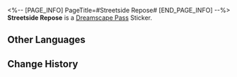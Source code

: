<%-- [PAGE_INFO]
PageTitle=#Streetside Repose#
[END_PAGE_INFO] --%>
{{Stub|Location information}}
{{Item Infobox
|id          = 223803
|image       = Dreamscape Pass Sticker Streetside Repose.png
|type        = Dreamscape Pass Sticker
|type2       = The Last Tycoon Stickers
|invCategory = 
|rarity      = 4
|effect      = 
|description = Digital stickers that can be used to decorate the pages of the Dreamtour Handbook. They come in many different styles.
|source1     = [[Explore the vacant alleyways of Dreamflux Reef, and trace the footsteps of the Dreamflux Gang.]]
}}
{{Description|What kind of person leaves a couch outdoors?}}
'''Streetside Repose''' is a [[Dreamscape Pass]] Sticker.

==Other Languages==
{{Other Languages
|en   = Streetside Repose
|zhs  = 街边小憩
|zht  = 街邊小憩
|ja   = 街角での憩い
|ko   = 길가에서의 휴식
|es   = Reposo en la calle
|fr   = Repos de rue
|ru   = Отдых на обочине
|th   = พักผ่อนริมทาง
|vi   = Nghỉ Ngơi Bên Đường
|de   = Rastplatz am Straßenrand
|id   = Tempat Istirahat di Pinggir Jalan
|pt   = Repouso na Rua
}}

==Change History==
{{Change History|2.2}}